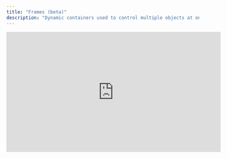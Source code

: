 ```yaml
---
title: "Frames (beta)"
description: "Dynamic containers used to control multiple objects at once and accelerate interactive design, UI layout creation, and so much more"
---
```


<iframe width="560" height="315" src="https://www.youtube.com/embed/lbxamm5H0O8?si=PcJfjqb7SSJDRH5O" title="YouTube video player" frameborder="0" allow="accelerometer; autoplay; clipboard-write; encrypted-media; gyroscope; picture-in-picture; web-share" referrerpolicy="strict-origin-when-cross-origin" allowfullscreen />

# What are Frames?

Frames act as containers that provide additional control over nested objects with enhanced functionalities. Frames allow you to build everything from individual elements, to entire spaces and UI surfaces.

Similar to Groups, you can adjust the properties of a frame including its dimensions and visibility.

Frames enable other features including constraints, clipping, align and distribute, and additional State Machine capabilities.

<AccordionGroup>
  <Accordion title="Constraints" defaultOpen={false}>
    Objects nested within a Frame can be constrained to any of the Frame’s faces.
  </Accordion>

  <Accordion title="Clipping" defaultOpen={false}>
    Objects nested within a Frame can be clipped by the parent Frame.

    ![](/images/caps.png)
  </Accordion>

  <Accordion title="Align and Distribute" defaultOpen={false}>
    Objects nested within a Frame can be aligned and distributed based on the Frame’s boundaries.
  </Accordion>
</AccordionGroup>

## Creating Frames

There are four ways to create Frames in Bezi.

<Note>
  If you have objects selected in your canvas, the Frame will automatically be created around them. If there aren’t any active selections, you can draw a Frame in the viewport.
</Note>

<AccordionGroup>
  <Accordion title="Command Center" defaultOpen={false}>
    1. Select the **Bezi** icon in the top toolbar to open the **Command Center**

    2. Type “fr” into the search bar

    3. Select **Frame** from the dropdown, this will create a Frame in the scene&#x20;
  </Accordion>

  <Accordion title="Toolbar" defaultOpen={false}>
    Select the **Frame** (#) icon in the toolbar to create a Frame in the scene.

    ![](/images/Frame_main_menu.png)
  </Accordion>

  <Accordion title="Contextual menu" defaultOpen={false}>
    1. Select an object(s) in the scene

    2. Right-click and select **Frame** from the contextual menu dropdown
  </Accordion>

  <Accordion title="Keyboard shortcut" defaultOpen={false}>
    For macOS type: `opt` + `⌘` + `g`

    For PC type: `ctrl` + `alt` + `g`
  </Accordion>
</AccordionGroup>

## Using Frames for clipping

Enable clipping on Frames to hide the children objects that extend beyond the Frame’s boundary.

<AccordionGroup>
  <Accordion title="Enabling Frame clipping" defaultOpen={false}>
    To enable clipping, select a Frame, go to the Properties Panel, and check the **Clip content** box.
  </Accordion>

  <Accordion title="Adding caps to clipped objects" defaultOpen={false}>
    Enabling caps renders a solid color on a Frame’s nested objects where the Frame’s boundary and its nested objects intersect. Cap colors can be changed in the Properties Panel.

    <Tip>
      Each Frame renders its own caps and cap colors. If you need a different cap color inside a Frame, try nesting each object in its own Frame.
    </Tip>
  </Accordion>
</AccordionGroup>

## Using constraints on Frames

Constraints dictate how nested objects behave when their parent Frame’s size changes. Constraints can be applied to objects that are inside a Frame.

<AccordionGroup>
  <Accordion title="Adding constraints" defaultOpen={false}>
    1. Confirm there are one or more objects nested in a Frame&#x20;

    2. Select the nested objects

    3. Go to the Properties Panel and find the **Constraints** section&#x20;

    4. Click the **+** icon in the Constraints section of the Properties Panel

    <Tip>
      By default, constraints are set to Left (-X), Bottom(-Y) and Back (-Z).
    </Tip>

    ![](/images/add_constraints.png)
  </Accordion>

  <Accordion title="Changing constraint settings" defaultOpen={false}>
    Within the Constraints section of the Properties Panel, hover over the the **X axis**, **Y axis**, and **Z axis** icons. Drop menus will appear for each.&#x20;

    Hover over each item in the drop menus to preview which axis the constraint setting will be applied on.
  </Accordion>

  <Accordion title="Multi-face constraints" defaultOpen={false}>
    Use multi-face constraints to constrain nested objects to opposite faces (ex. +X and -X). The result is the object scaling in both directions on an axis.
  </Accordion>

  <Accordion title="Removing a constraint" defaultOpen={false}>
    1. Select the nested object with the constraints

    2. Go to the Constraints section of the Properties Panel&#x20;

    3. Select the **-** icon![](/images/remove_constraints.png)
  </Accordion>
</AccordionGroup>

## Align and Distribute within Frames

When one or more nested objects are selected, the align and distribute options appear at the top of the Properties Panel. Objects within their parent Frame can be aligned or distributed relative to to the Frame or each other, allowing for precise and efficient positioning.

There are two align and distribute modes to choose between: Within Frame and Selected Objects.

<AccordionGroup>
  <Accordion title="Within Frame mode" defaultOpen={false}>
    The Within Frame mode will align and distribute based on the parent Frame’s boundaries.

    ![](/images/align_controls_frames.png)
  </Accordion>

  <Accordion title="Selected Objects mode" defaultOpen={false}>
    The Selected Objects mode will ignore the Frame and align and distribute the selected objects relative to each other.

    ![](/images/align_controls_objects.png)
  </Accordion>
</AccordionGroup>

<Tip>
  You can align and distribute nested objects within different Frames at the same time. The selected objects will always respect their own parent Frame.
</Tip>

## Using Frames with the State Machine

Frames can have states, and each Frame state can manage multiple nested object’s states. Nested objects listen to the state of the parent Frame, so you can manage all nested objects within the parent Frame’s state machine.